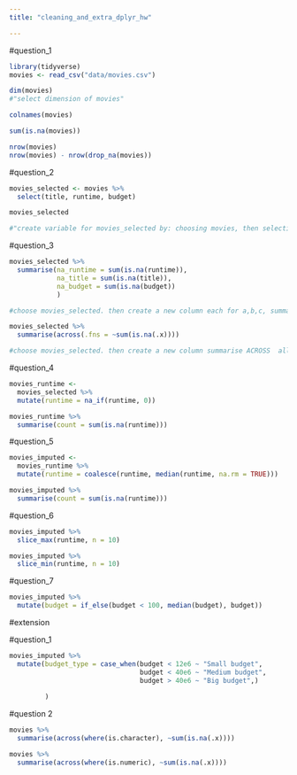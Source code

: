 ```yaml
---
title: "cleaning_and_extra_dplyr_hw"

---
```


#question_1

```r
library(tidyverse)
movies <- read_csv("data/movies.csv")
```



```r
dim(movies)
#"select dimension of movies"

colnames(movies)

sum(is.na(movies))

nrow(movies)
nrow(movies) - nrow(drop_na(movies))
```

#question_2

```r
movies_selected <- movies %>% 
  select(title, runtime, budget)

movies_selected

#"create variable for movies_selected by: choosing movies, then selecting the columns a,b,c. then show variable movies_selected"
```
#question_3

```r
movies_selected %>% 
  summarise(na_runtime = sum(is.na(runtime)),
            na_title = sum(is.na(title)),
            na_budget = sum(is.na(budget))
            )

#choose movies_selected. then create a new column each for a,b,c, summarising the sum total of the NA values within each column. 

movies_selected %>% 
  summarise(across(.fns = ~sum(is.na(.x))))

#choose movies_selected. then create a new column summarise ACROSS  all different columns, .fns states that we will be choosing a function to run across all of them (still trying to understand the tilde) and then .x stands for the vector you're inputting (movies_selected)
```


#question_4

```r
movies_runtime <-
  movies_selected %>% 
  mutate(runtime = na_if(runtime, 0))

movies_runtime %>% 
  summarise(count = sum(is.na(runtime)))
```


#question_5

```r
movies_imputed <-
  movies_runtime %>% 
  mutate(runtime = coalesce(runtime, median(runtime, na.rm = TRUE)))

movies_imputed %>% 
  summarise(count = sum(is.na(runtime)))
```





#question_6


```r
movies_imputed %>% 
  slice_max(runtime, n = 10)

movies_imputed %>% 
  slice_min(runtime, n = 10)


```





#question_7

```r
movies_imputed %>% 
  mutate(budget = if_else(budget < 100, median(budget), budget))
```






#extension



#question_1


```r
movies_imputed %>% 
  mutate(budget_type = case_when(budget < 12e6 ~ "Small budget",
                                 budget < 40e6 ~ "Medium budget",
                                 budget > 40e6 ~ "Big budget",)
         
         )
```



#question 2


```r
movies %>% 
  summarise(across(where(is.character), ~sum(is.na(.x))))

movies %>% 
  summarise(across(where(is.numeric), ~sum(is.na(.x))))
```






















